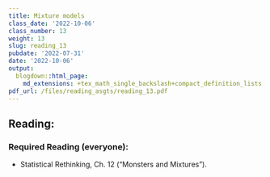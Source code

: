 ```yaml
---
title: Mixture models
class_date: '2022-10-06'
class_number: 13
weight: 13
slug: reading_13
pubdate: '2022-07-31'
date: '2022-10-06'
output:
  blogdown::html_page:
    md_extensions: +tex_math_single_backslash+compact_definition_lists
pdf_url: /files/reading_asgts/reading_13.pdf
---
```

## Reading:

### Required Reading (everyone):

* Statistical Rethinking, Ch. 12 ("Monsters and Mixtures").

